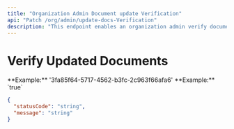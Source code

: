 ```yaml
---
title: "Organization Admin Document update Verification"
api: "Patch /org/admin/update-docs-Verification"
description: "This endpoint enables an organization admin verify documents update."
---
```


# Verify Updated Documents

<ParamField body="orgId" type="string" required>
	**Example:** '3fa85f64-5717-4562-b3fc-2c963f66afa6'
</ParamField>

<ParamField body="docsVerified" type="string" required>
	**Example:** `true`
</ParamField>

<ParamField body="approvedId" type="string" required>
</ParamField>


<ResponseExample>

```json
{
  "statusCode": "string",
  "message": "string"
}
```

</ResponseExample>